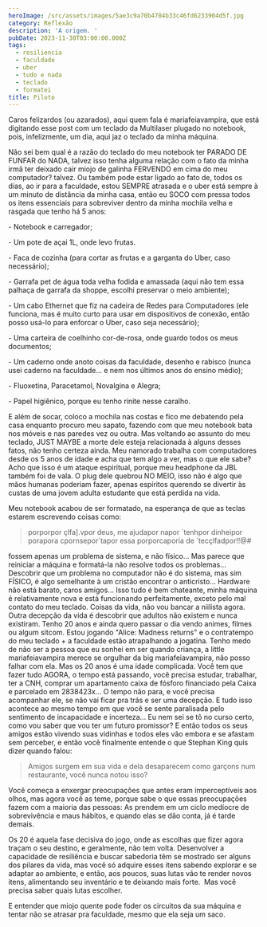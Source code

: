 ```yaml
---
heroImage: /src/assets/images/5ae3c9a70b4704b33c46fd6233904d5f.jpg
category: Reflexão
description: 'A origem. '
pubDate: 2023-11-30T03:00:00.000Z
tags:
  - resiliencia
  - faculdade
  - uber
  - tudo e nada
  - teclado
  - formatei
title: Piloto
---
```


Caros felizardos (ou azarados),
aqui quem fala é mariafeiavampira, que está digitando esse post com um teclado da Multilaser plugado no notebook, pois, infelizmente, um dia, aqui jaz o teclado da minha máquina.

Não sei bem qual é a razão do teclado do meu notebook ter PARADO DE FUNFAR do NADA, talvez isso tenha alguma relação com o fato da minha irmã ter deixado cair miojo de galinha FERVENDO em cima do meu computador? talvez. Ou também pode estar ligado ao fato de, todos os dias, ao ir para a faculdade, estou SEMPRE atrasada e o uber está sempre à um minuto de distância da minha casa, então eu SOCO com pressa todos os itens essenciais para sobreviver dentro da minha mochila velha e rasgada que tenho há 5 anos: 

\- Notebook e carregador;

\- Um pote de açai 1L, onde levo frutas.

\- Faca de cozinha (para cortar as frutas e a garganta do Uber, caso necessário);

\- Garrafa pet de água toda velha fodida e amassada (aqui não tem essa palhaça de garrafa da shoppe, escolhi preservar o meio ambiente);

\- Um cabo Ethernet que fiz na cadeira de Redes para Computadores (ele funciona, mas é muito curto para usar em dispositivos de conexão, então posso usá-lo para enforcar o Uber, caso seja necessário);

\- Uma carteira de coelhinho cor-de-rosa, onde guardo todos os meus documentos;

\- Um caderno onde anoto coisas da faculdade, desenho e rabisco (nunca usei caderno na faculdade... e nem nos últimos anos do ensino médio);

\- Fluoxetina, Paracetamol, Novalgina e Alegra;

\- Papel higiênico, porque eu tenho rinite nesse caralho.

E além de socar, coloco a mochila nas costas e fico me debatendo pela casa enquanto procuro meu sapato, fazendo com que meu notebook bata nos móveis e nas paredes vez ou outra.
Mas voltando ao assunto do meu teclado, JUST MAYBE a morte dele esteja relacionada à alguns desses fatos, não tenho certeza ainda. Meu namorado trabalha com computadores desde os 5 anos de idade e acha que tem algo a ver, mas o que ele sabe? Acho que isso é um ataque espiritual, porque meu headphone da JBL também foi de vala. O plug dele quebrou NO MEIO, isso não é algo que mãos humanas poderiam fazer, apenas espíritos querendo se divertir às custas de uma jovem adulta estudante que está perdida na vida.

Meu notebook acabou de ser formatado, na esperança de que as teclas estarem escrevendo coisas como:

> porporpor çlfa].vpor deus, me ajudapor napor ´tenhpor dinheipor porapora cpornsepor´tapor essa porporcaporia de ´tecçlfadpor!!@#

fossem apenas um problema de sistema, e não físico... Mas parece que reiniciar a máquina e formatá-la não resolve todos os problemas... Descobrir que um problema no computador não é do sistema, mas sim FÍSICO, é algo semelhante à um cristão encontrar o anticristo... Hardware não está barato, caros amigos... Isso tudo é bem chateante, minha máquina é relativamente nova e está funcionando perfeitamente, exceto pelo mal contato do meu teclado. Coisas da vida, não vou bancar a niilista agora. 
Outra decepção da vida é descobrir que adultos não existem e nunca existiram. Tenho 20 anos e ainda quero passar o dia vendo animes, filmes ou algum sitcom. Estou jogando "Alice: Madness returns" e o contratempo do meu teclado + a faculdade estão atrapalhando a jogatina. Tenho medo de não ser a pessoa que eu sonhei em ser quando criança, a little mariafeiavampira merece se orgulhar da big mariafeiavampira, não posso falhar com ela. Mas os 20 anos é uma idade complicada. Você tem que fazer tudo AGORA, o tempo está passando, você precisa estudar, trabalhar, ter a CNH, comprar um apartamento caixa de fósforo financiado pela Caixa e parcelado em 2838423x... O tempo não para, e você precisa  acompanhar ele, se não vai ficar pra trás e ser uma decepção. E tudo isso acontece ao mesmo tempo em que você se sente paralisada pelo sentimento de incapacidade e incerteza... Eu nem sei se tô no curso certo, como vou saber que vou ter um futuro promissor? E então todos os seus amigos estão vivendo suas vidinhas e todos eles vão embora e se afastam sem perceber, e então você finalmente entende o que Stephan King quis dizer quando falou:

> Amigos surgem em sua vida e dela desaparecem como garçons num restaurante, você nunca notou isso?

Você começa a enxergar preocupações que antes eram imperceptíveis aos olhos, mas agora você as teme, porque sabe o que essas preocupações fazem com a maioria das pessoas: As prendem em um ciclo medíocre de sobrevivência e maus hábitos, e quando elas se dão conta, já é tarde demais. 

Os 20 é aquela fase decisiva do jogo, onde as escolhas que fizer agora traçam o seu destino, e geralmente, não tem volta. Desenvolver a capacidade de resiliência e buscar sabedoria têm se mostrado ser alguns dos pilares da vida, mas você só adquire esses itens sabendo explorar e se adaptar ao ambiente, e então, aos poucos, suas lutas vão te render novos itens, alimentando seu inventário e te deixando mais forte. 
Mas você precisa saber quais lutas escolher.

E entender que miojo quente pode foder os circuitos da sua máquina e tentar não se atrasar pra faculdade, mesmo que ela seja um saco. 
